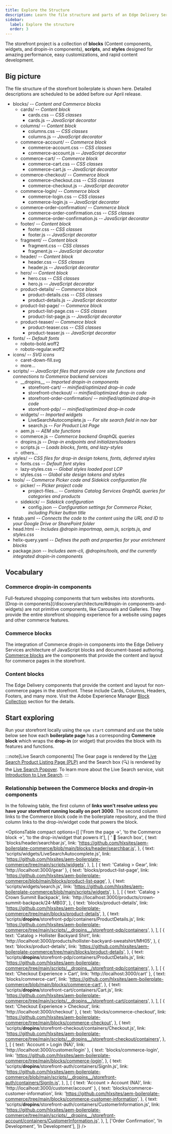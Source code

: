 ```yaml
---
title: Explore the Structure
description: Learn the file structure and parts of an Edge Delivery Services storefront.
sidebar:
  label: Explore the structure
  order: 3
---
```



The storefront project is a collection of **blocks** (Content components, widgets, and dropin-in components), **scripts**, and **styles** designed for amazing performance, easy customizations, and rapid content development.

## Big picture

The file structure of the storefront boilerplate is shown here. Detailed descriptions are scheduled to be added before our April release.

<FileTree>

- blocks/ _-- Content and Commerce blocks_
  - cards/ _-- Content block_
    - cards.css _-- CSS classes_
    - cards.js _-- JavaScript decorator_
  - columns/ _-- Content block_
    - columns.css _-- CSS classes_
    - columns.js _-- JavaScript decorator_
  - commerce-account/ _-- Commerce block_
    - commerce-account.css _-- CSS classes_
    - commerce-account.js _-- JavaScript decorator_
  - commerce-cart/ _-- Commerce block_
    - commerce-cart.css _-- CSS classes_
    - commerce-cart.js _-- JavaScript decorator_
  - commerce-checkout/ _-- Commerce block_
    - commerce-checkout.css _-- CSS classes_
    - commerce-checkout.js _-- JavaScript decorator_
  - commerce-login/ _-- Commerce block_
    - commerce-login.css _-- CSS classes_
    - commerce-login.js _-- JavaScript decorator_
  - commerce-order-confirmation/ _-- Commerce block_
    - commerce-order-confirmation.css _-- CSS classes_
    - commerce-order-confirmation.js _-- JavaScript decorator_
  - footer/ _-- Content block_
    - footer.css _-- CSS classes_
    - footer.js _-- JavaScript decorator_
  - fragment/ _-- Content block_
    - fragment.css _-- CSS classes_
    - fragment.js _-- JavaScript decorator_
  - header/ _-- Content block_
    - header.css _-- CSS classes_
    - header.js _-- JavaScript decorator_
  - hero/ _-- Content block_
    - hero.css _-- CSS classes_
    - hero.js _-- JavaScript decorator_
  - product-details/ _-- Commerce block_
    - product-details.css _-- CSS classes_
    - product-details.js _-- JavaScript decorator_
  - product-list-page/ _-- Commerce block_
    - product-list-page.css _-- CSS classes_
    - product-list-page.js _-- JavaScript decorator_
  - product-teaser/ _-- Commerce block_
    - product-teaser.css _-- CSS classes_
    - product-teaser.js _-- JavaScript decorator_
- fonts/ _-- Default fonts_
  - roboto-bold.woff2
  - roboto-regular.woff2
- icons/ _-- SVG icons_
  - caret-down-fill.svg
  - more...
- scripts/ _-- JavaScript files that provide core site functions and connections to Commerce backend services_
  - \_\_dropins\_\_ _-- Imported dropin-in components_
    - storefront-cart/ _-- minified/optimized drop-in code_
    - storefront-checkout/ _-- minified/optimized drop-in code_
    - storefront-order-confirmation/ _-- minified/optimized drop-in code_
    - storefront-pdp/ _-- minified/optimized drop-in code_
  - widgets/ _-- Imported widgets_
    - LiveSearchAutocomplete.js _-- For site search field in nav bar_
    - search.js _-- For Product List Page_
  - aem.js _-- AEM site functions_
  - commerce.js _-- Commerce backend GraphQL queries_
  - dropins.js _-- Drop-in endpoints and initializers/loaders_
  - scripts.js _-- Loads blocks, fonts, and lazy-styles_
  - others...
- styles/ _-- CSS files for drop-in design tokens, fonts, deferred styles_
  - fonts.css _-- Default font styles_
  - lazy-styles.css _-- Global styles loaded post LCP_
  - styles.css _-- Global site design tokens and styles_
- tools/ _-- Commerce Picker code and Sidekick configuration file_
  - picker/ _-- Picker project code_
    - project-files... _-- Contains Catalog Services GraphQL queries for categories and products_
  - sidekick/ _-- Sidekick configuration_
    - config.json _-- Configuration settings for Commerce Picker, including Picker button title_
- fstab.yaml _-- Connects the code to the content using the URL and ID to your Google Drive or SharePoint folder_
- head.html _-- Includes @dropin importmap, aem.js, scripts.js, and styles.css_
- helix-query.yaml _-- Defines the path and properties for your enrichment blocks_
- package.json _-- Includes aem-cli, @dropins/tools, and the currently integrated dropin-in components_

</FileTree>

## Vocabulary

<Vocabulary>

### Commerce dropin-in components

Full-featured shopping components that turn websites into storefronts. [Drop-in components](/discovery/architecture/#dropin-in components-and-widgets) are not primitive components, like Carousels and Galleries. They provide the entire storefront shopping experience for a website using pages and other commerce features.

### Commerce blocks

The integration of Commerce dropin-in components into the Edge Delivery Services architecture of JavaScript blocks and document-based authoring. [Commerce blocks](/discovery/architecture/#commerce-blocks) are the components that provide the content and layout for commerce pages in the storefront.

### Content blocks

The Edge Delivery components that provide the content and layout for non-commerce pages in the storefront. These include Cards, Columns, Headers, Footers, and many more. Visit the Adobe Experience Manager [Block Collection](https://www.aem.live/developer/block-collection) section for the details.

</Vocabulary>

## Start exploring

Run your storefront locally using the `npm start` command and use the table below see how each **boilerplate page** has a corresponding **Commerce block** which wraps the **drop-in** (or widget) that provides the block with its features and functions.

:::note[Live Search components]
The Gear page is rendered by the [Live Search Product Listing Page
(PLP)](https://experienceleague.adobe.com/en/docs/commerce-merchant-services/live-search/live-search-storefront/plp-styling)
and the Search box (🔍) is rendered by the [Live Search
Popover](https://experienceleague.adobe.com/en/docs/commerce-merchant-services/live-search/live-search-storefront/storefront-popover).
To learn more about the Live Search service, visit [Introduction to Live
Search](https://experienceleague.adobe.com/en/docs/commerce-merchant-services/live-search/overview#live-search-components).
:::

### Relationship between the Commerce blocks and dropin-in components

In the following table, the first column of **links won't resolve unless you have your storefront running locally on port 3000**. The second column links to the Commerce block code in the boilerplate repository, and the third column links to the drop-in/widget code that powers the block.

<OptionsTable
  compact
  options={[
    ['From the page →', 'to the Commerce block →', 'to the drop-in/widget that powers it'],
    [
      ' 🔎 Search box',
      {
        text: 'blocks/header/searchbar.js',
        link: 'https://github.com/hlxsites/aem-boilerplate-commerce/blob/main/blocks/header/searchbar.js',
      },
      {
        text: 'scripts/widgets/LiveSearchAutocomplete.js',
        link: 'https://github.com/hlxsites/aem-boilerplate-commerce/tree/main/scripts/widgets',
      },
    ],
    [
      { text: 'Catalog > Gear', link: 'http://localhost:3000/gear' },
      {
        text: 'blocks/product-list-page',
        link: 'https://github.com/hlxsites/aem-boilerplate-commerce/blob/main/blocks/product-list-page',
      },
      {
        text: 'scripts/widgets/search.js',
        link: 'https://github.com/hlxsites/aem-boilerplate-commerce/blob/main/scripts/widgets',
      },
    ],
    [
      {
        text: 'Catalog > Crown Summit Backpack',
        link: 'http://localhost:3000/products/crown-summit-backpack/24-MB03',
      },
      {
        text: 'blocks/product-details',
        link: 'https://github.com/hlxsites/aem-boilerplate-commerce/tree/main/blocks/product-details',
      },
      {
        text: 'scripts/__dropins__/storefront-pdp/containers/ProductDetails.js',
        link: 'https://github.com/hlxsites/aem-boilerplate-commerce/tree/main/scripts/__dropins__/storefront-pdp/containers',
      },
    ],
    [
      {
        text: 'Catalog > Hollister Backyard Shirt',
        link: 'http://localhost:3000/products/hollister-backyard-sweatshirt/MH05',
      },
      {
        text: 'blocks/product-details',
        link: 'https://github.com/hlxsites/aem-boilerplate-commerce/tree/main/blocks/product-details',
      },
      {
        text: 'scripts/__dropins__/storefront-pdp/containers/ProductDetails.js',
        link: 'https://github.com/hlxsites/aem-boilerplate-commerce/tree/main/scripts/__dropins__/storefront-pdp/containers',
      },
    ],
    [
      { text: 'Checkout Experience > Cart', link: 'http://localhost:3000/cart' },
      {
        text: 'blocks/commerce-cart',
        link: 'https://github.com/hlxsites/aem-boilerplate-commerce/blob/main/blocks/commerce-cart',
      },
      {
        text: 'scripts/__dropins__/storefront-cart/containers/Cart.js',
        link: 'https://github.com/hlxsites/aem-boilerplate-commerce/tree/main/scripts/__dropins__/storefront-cart/containers',
      },
    ],
    [
      { text: 'Checkout Experience > Checkout', link: 'http://localhost:3000/checkout' },
      {
        text: 'blocks/commerce-checkout',
        link: 'https://github.com/hlxsites/aem-boilerplate-commerce/tree/main/blocks/commerce-checkout',
      },
      {
        text: 'scripts/__dropins__/storefront-checkout/containers/Checkout.js',
        link: 'https://github.com/hlxsites/aem-boilerplate-commerce/tree/main/scripts/__dropins__/storefront-checkout/containers',
      },
    ],
    [
      { text: 'Account > Login (NA)', link: 'http://localhost:3000/customer/login' },
      {
        text: 'blocks/commerce-login',
        link: 'https://github.com/hlxsites/aem-boilerplate-commerce/tree/main/blocks/commerce-login',
      },
      {
        text: 'scripts/__dropins__/storefront-auth/containers/SignIn.js',
        link: 'https://github.com/hlxsites/aem-boilerplate-commerce/blob/main/scripts/__dropins__/storefront-auth/containers/SignIn.js',
      },
    ],
    [
      { text: 'Account > Account (NA)', link: 'http://localhost:3000/customer/account' },
      {
        text: 'blocks/commerce-customer-information',
        link: 'https://github.com/hlxsites/aem-boilerplate-commerce/tree/main/blocks/commerce-customer-information',
      },
      {
        text: 'scripts/__dropins__/storefront-auth/containers/CustomerInformation.js',
        link: 'https://github.com/hlxsites/aem-boilerplate-commerce/tree/main/scripts/__dropins__/storefront-account/containers/CustomerInformation.js',
      },
    ],
    ['Order Confirmation', 'In Development', 'In Development'],
  ]}
/>